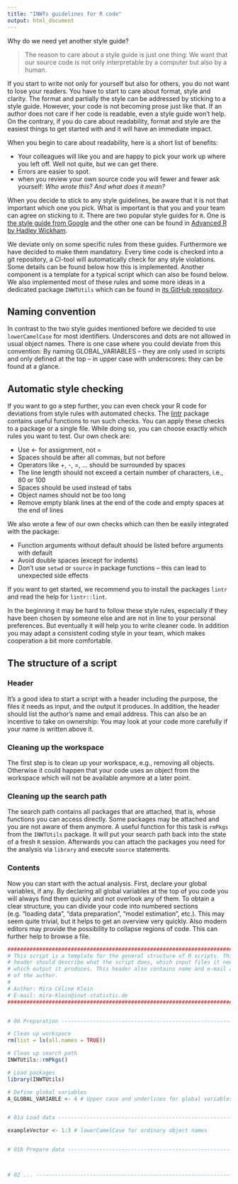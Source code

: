 ```yaml
---
title: "INWTs guidelines for R code"
output: html_document
---
```


Why do we need yet another style guide? 

> The reason to care about a style guide is just one thing: We want that our
> source code is not only interpretable by a computer but also by a human.

If you start to write not only for yourself but also for others, you do not want
to lose your readers. You have to start to care about format, style and
clarity. The format and partially the style can be addressed by sticking to a
style guide. However, your code is not becoming prose just like that. If an
author does not care if her code is readable, even a style guide won't help. On
the contrary, if you do care about readability, format and style are the easiest
things to get started with and it will have an immediate impact.

When you begin to care about readability, here is a short list of benefits:

- Your colleagues will like you and are happy to pick your work up where you left
off. Well not quite, but we can get there.
- Errors are easier to spot.
- when you review your own source code you will fewer and fewer ask yourself: 
*Who wrote this? And what does it mean?*

When you decide to stick to any style guidelines, be aware that it is not that
important which one you pick. What is important is that you and your team can
agree on sticking to it. There are two popular style guides for `R`. One
is [the style guide from Google](https://google.github.io/styleguide/Rguide.xml)
and the other one can be found
in [Advanced R by Hadley Wickham](http://adv-r.had.co.nz/Style.html). 

We deviate only on some specific rules from these guides. Furthermore we have
decided to make them mandatory. Every time code is checked into a git
repository, a CI-tool will automatically check for any style violations. Some
details can be found below how this is implemented. Another component is a
template for a typical script which can also be found below. We also implemented
most of these rules and some more ideas in a dedicated package `INWTUtils` which
can be found in [its GitHub repository](https://github.com/INWT/INWTUtils).


## Naming convention

In contrast to the two style guides mentioned before we decided to use
`lowerCamelCase` for most identifiers. Underscores and dots are not allowed in
usual object names. There is one case where you could deviate from this
convention: By naming GLOBAL_VARIABLES -- they are only used in scripts and only
defined at the top -- in upper case with underscores: they can be found at a
glance.


## Automatic style checking

If you want to go a step further, you can even check your R code for deviations
from style rules with automated
checks. The [lintr](https://cran.r-project.org/package=lintr) package contains
useful functions to run such checks. You can apply these checks to a package or
a single file. While doing so, you can choose exactly which rules you want to
test. Our own check are:

-	Use <- for assignment, not =
-	Spaces should be after all commas, but not before
-	Operators like +, -, =, … should be surrounded by spaces
-	The line length should not exceed a certain number of characters, i.e., 80 or 100
-	Spaces should be used instead of tabs
-	Object names should not be too long
-	Remove empty blank lines at the end of the code and empty spaces at the end of lines

We also wrote a few of our own checks which can then be easily integrated with
the package:

-	Function arguments without default should be listed before arguments with default
-	Avoid double spaces (except for indents)
-	Don’t use `setwd` or `source` in package functions – this can lead to
unexpected side effects

If you want to get started, we recommend you to install the packages `lintr` and
read the help for `lintr::lint`.

In the beginning it may be hard to follow these style rules, especially if they
have been chosen by someone else and are not in line to your personal
preferences.  But eventually it will help you to write cleaner code. In addition
you may adapt a consistent coding style in your team, which makes cooperation a
bit more comfortable.


## The structure of a script

### Header

It’s a good idea to start a script with a header including the purpose, the
files it needs as input, and the output it produces. In addition, the header
should list the author’s name and email address. This can also be an incentive
to take on ownership: You may look at your code more carefully if your name is
written above it.

### Cleaning up the workspace

The first step is to clean up your workspace, e.g., removing all objects.
Otherwise it could happen that your code uses an object from the workspace which
will not be available anymore at a later point.

### Cleaning up the search path

The search path contains all packages that are attached, that is, whose
functions you can access directly.  Some packages may be attached and you are
not aware of them anymore. A useful function for this task is `rmPkgs` from the
`INWTUtils` package. It will put your search path back into the state of a fresh
`R` session. Afterwards you can attach the packages you need for the analysis
via `library` and execute `source` statements.

### Contents

Now you can start with the actual analysis. First, declare your global
variables, if any. By declaring all global variables at the top of you code you
will always find them quickly and not overlook any of them. To obtain a clear
structure, you can divide your code into numbered sections (e.g. “loading data”,
“data preparation”, “model estimation”, etc.). This may seem quite trivial, but
it helps to get an overview very quickly. Also modern editors may provide the
possibility to collapse regions of code. This can further help to browse a file.

```r
################################################################################
# This script is a template for the general structure of R scripts. This first #
# header should describe what the script does, which input files it needs and  #
# which output it produces. This header also contains name and e-mail adress   #
# of the author.                                                               #
#                                                                              #
# Author: Mira Céline Klein                                                    #
# E-mail: mira-klein@inwt-statistic.de                                         #
################################################################################


# 00 Preparation ---------------------------------------------------------------

# Clean up workspace
rm(list = ls(all.names = TRUE))

# Clean up search path
INWTUtils::rmPkgs()

# Load packages
library(INWTUtils)

# Define global variables
A_GLOBAL_VARIABLE <- 4 # Upper case and underlines for global variables


# 01a Load data ----------------------------------------------------------------

exampleVector <- 1:3 # lowerCamelCase for ordinary object names


# 01b Prepare data -------------------------------------------------------------



# 02 ... -----------------------------------------------------------------------
```

